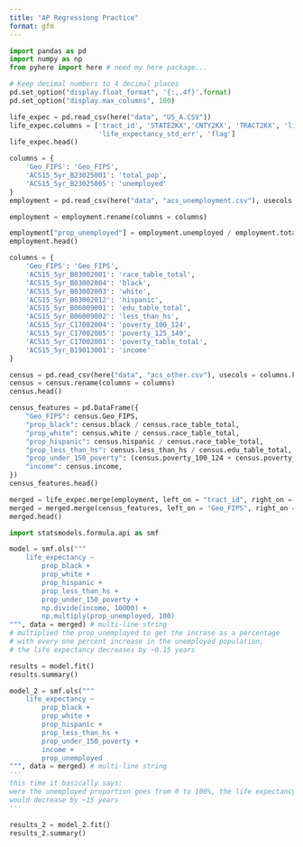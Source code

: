```yaml
---
title: "AP Regressiong Practice"
format: gfm
---
```


```python
import pandas as pd
import numpy as np
from pyhere import here # need my here package...

# Keep decimal numbers to 4 decimal places
pd.set_option("display.float_format", '{:,.4f}'.format)
pd.set_option("display.max_columns", 100)
```


```python
life_expec = pd.read_csv(here("data", "US_A.CSV"))
life_expec.columns = ['tract_id', 'STATE2KX','CNTY2KX', 'TRACT2KX', 'life_expectancy', 
                      'life_expectancy_std_err', 'flag']
life_expec.head()
```


```python
columns = {
    'Geo_FIPS': 'Geo_FIPS',
    'ACS15_5yr_B23025001': 'total_pop',
    'ACS15_5yr_B23025005': 'unemployed'
}
employment = pd.read_csv(here("data", "acs_unemployment.csv"), usecols = columns.keys(), encoding = 'latin-1')

employment = employment.rename(columns = columns)

employment["prop_unemployed"] = employment.unemployed / employment.total_pop
employment.head()
```


```python
columns = {
    'Geo_FIPS': 'Geo_FIPS',
    'ACS15_5yr_B03002001': 'race_table_total',
    'ACS15_5yr_B03002004': 'black',
    'ACS15_5yr_B03002003': 'white',
    'ACS15_5yr_B03002012': 'hispanic',
    'ACS15_5yr_B06009001': 'edu_table_total',
    'ACS15_5yr_B06009002': 'less_than_hs',
    'ACS15_5yr_C17002004': 'poverty_100_124',
    'ACS15_5yr_C17002005': 'poverty_125_149',
    'ACS15_5yr_C17002001': 'poverty_table_total',
    'ACS15_5yr_B19013001': 'income'
}   

census = pd.read_csv(here("data", "acs_other.csv"), usecols = columns.keys(), encoding = 'latin-1')
census = census.rename(columns = columns)
census.head()
```


```python
census_features = pd.DataFrame({
    "Geo_FIPS": census.Geo_FIPS,
    "prop_black": census.black / census.race_table_total,
    "prop_white": census.white / census.race_table_total,
    "prop_hispanic": census.hispanic / census.race_table_total,
    "prop_less_than_hs": census.less_than_hs / census.edu_table_total,
    "prop_under_150_poverty": (census.poverty_100_124 + census.poverty_125_149) / census.poverty_table_total,
    "income": census.income,
})
census_features.head()
```


```python
merged = life_expec.merge(employment, left_on = "tract_id", right_on = "Geo_FIPS")
merged = merged.merge(census_features, left_on = "Geo_FIPS", right_on = "Geo_FIPS")
merged.head()
```


```python
import statsmodels.formula.api as smf

model = smf.ols(""" 
    life_expectancy ~ 
        prop_black + 
        prop_white + 
        prop_hispanic + 
        prop_less_than_hs + 
        prop_under_150_poverty + 
        np.divide(income, 10000) + 
        np.multiply(prop_unemployed, 100)
""", data = merged) # multi-line string
# multiplied the prop_unemployed to get the incrase as a percentage
# with every one percent increase in the unemployed population,
# the life expectancy decreases by ~0.15 years

results = model.fit()
results.summary()
```


```python
model_2 = smf.ols(""" 
    life_expectancy ~ 
        prop_black + 
        prop_white + 
        prop_hispanic + 
        prop_less_than_hs + 
        prop_under_150_poverty + 
        income + 
        prop_unemployed
""", data = merged) # multi-line string
'''
this time it basically says:
were the unemployed proportion goes from 0 to 100%, the life expectancy
would decrease by ~15 years
'''

results_2 = model_2.fit()
results_2.summary()
```